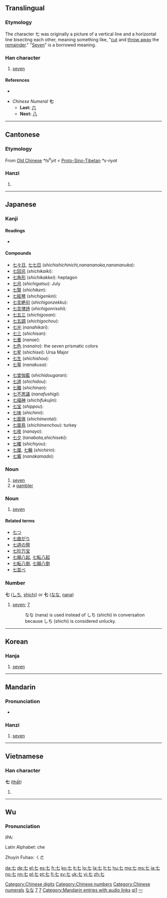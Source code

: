 {{rfc|Etymology as level 2 header}}
{{also|柒}}<!-- may be replaced by zh-forms -->
==Translingual==
{{Han stroke|[[Image:七-order.gif]]<br />The top-most horizontal stroke<br />is done from left to right.  The<br />vertical line and bottom-most<br />horizontal line are done as one<br />stroke, from top-left to bottom-right. }}

===Etymology===
The character 七 was originally a picture of a vertical line and a horizontal line bisecting each other, meaning something like, "[[cut]] and [[throw away]] the [[remainder]]." "[[seven|Seven]]" is a borrowed meaning.

===Han character===
{{Han char|rn=1|rad=一|as=01|sn=2|four=4071<sub>0</sub>|canj=十山 (JU)}}

# [[seven]]

====References====
* {{Han ref|kx=0075.070|dkj=00006|hdz=10003.030|uh=4E03|ud=19971|bh=A443|bd=42051}}

* ''Chinese Numeral'' '''七'''
** '''Last:''' [[六]]
** '''Next:''' [[八]]

[[Category:Chinese digits]]
[[Category:Chinese numbers]]
[[Category:Chinese numerals]]

----

==Cantonese==

===Etymology===
From [[Old Chinese]] ''*ts<sup>h</sup>yit'' < [[Proto-Sino-Tibetan]] ''*s-nyat''

===Hanzi===
{{yue-hanzi|jyut=|y=chat1}}

# {{defn|Cantonese}}

----

==Japanese==

===Kanji===
{{ja-kanji|grade=1|rs=一01}}

====Readings====
* {{ja-readings|on=[[しち]] (''shichi'')|kun=[[なな]] (''nana''), [[ななつ]] ([[七つ]], ''nanatsu''), [[なの]] (''nano'')|nanori=[[し]] (''shi''), [[しっ]] (''shit''), [[な]] (''na''), [[ひち]] (''hichi'')}}

====Compounds====
{{top2}}
* [[七々日]], [[七七日]] (''shichishichinichi,nanananoka,nanananuka''):
* [[七回忌]] (''shichikaiki''):
* [[七角形]] (''shichikakkei''): heptagon
* [[七月]] (''shichigatsu''): July
* [[七賢]] (''shichiken''):
* [[七絃琴]] (''shichigenkin''):
* [[七言絶句]] (''shichigonzekku''):
* [[七言律詩]] (''shichigonrisshi''):
* [[七五三]] (''shichigosan''):
* [[七五調]] (''shichigochou''):
* [[七光]] (''nanahikari''):
* [[七三]] (''shichisan''):
* [[七重]] (''nanae''):
* [[七色]] (''nanairo''): the seven prismatic colors
* [[七星]] (''shichisei''): Ursa Major
* [[七生]] (''shichishou''):
* [[七草]] (''nanakusa''):
{{mid2}}
* [[七堂伽藍]] (''shichidougaran''):
* [[七道]] (''shichidou''):
* [[七難]] (''shichinan''):
* [[七不思議]] (''nanafushigi''):
* [[七福神]] (''shichifukujin''):
* [[七宝]] (''shippou''):
* [[七味]] (''shichimi''):
* [[七面体]] (''shichimentai''):
* [[七面鳥]] (''shichimenchou''): turkey
* [[七夜]] (''nanayo''):
* [[七夕]] (''tanabata,shichiseki''):
* [[七曜]] (''shichiyou''):
* [[七厘]], [[七輪]] (''shichirin''):
* [[七竈]] (''nanakamado''):
{{bottom}}

===Noun===
{{ja-noun|k|hira=なな|rom=nana}}

# [[seven]]
# a [[gambler]]

===Noun===
{{ja-noun|k|hira=しち|rom=shichi}}

# [[seven]]

====Related terms====
* [[七つ]]
* [[七曲がり]]
* [[七週の祭]]
* [[七珍万宝]]
* [[七顛八起]], [[七転八起]]
* [[七転八倒]], [[七顛八倒]]
* [[七並べ]]

===Number===
'''七''' ([[しち]], [[shichi]]) or '''七''' ([[なな]], [[nana]])

# [[seven]]; [[7]]
#: なな (nana) is used instead of しち (shichi) in conversation because しち (shichi) is considered unlucky.

[[Category:1000 Japanese basic words|なな]]
[[Category:Japanese numbers|7]]

----

==Korean==

===Hanja===
{{ko-hanja|hangeul=칠|rv=chil|mr=ch'il|y=chil|eumhun=일곱|ehrv=ilgop|ehmr=ilgop|ehy=ilkop}}

# [[seven]]

[[Category:Korean numbers|7]]

----

==Mandarin==

===Pronunciation===
* {{audio|zh-qī.ogg|audio}}

===Hanzi===
{{cmn-hanzi|pin=[[qī]] ([[qi1]]), [[shǎng]] ([[shang3]])|wg=ch'i<sup>1</sup>, shang<sup>3</sup>}}

# [[seven]]

[[Category:Mandarin entries with audio links]]
[[Category:zh-cn:Numbers|qi1]]
[[Category:zh-tw:Numbers|一]]

----

==Vietnamese==

===Han character===
'''七''' ([[thất]])

# {{defn|Vietnamese}}

----

==Wu==
{{zh-attention}}

===Pronunciation===
IPA:

Latin Alphabet: che

Zhuyin Fuhao: ㄑㄜ

[[da:七]]
[[de:七]]
[[el:七]]
[[es:七]]
[[fr:七]]
[[ko:七]]
[[it:七]]
[[lo:七]]
[[la:七]]
[[lt:七]]
[[hu:七]]
[[mg:七]]
[[ms:七]]
[[ja:七]]
[[no:七]]
[[nn:七]]
[[pl:七]]
[[pt:七]]
[[fi:七]]
[[sv:七]]
[[uk:七]]
[[vi:七]]
[[zh:七]]